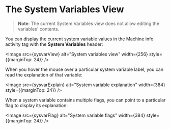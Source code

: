 
# The System Variables View

> **Note**: The current System Variables view does not allow editing the variables' contents.

You can display the current system variable values in the Machine info activity tag with the **System Variables** header:

<Image src={sysvarView} alt="System variables view" width={256} style={{marginTop: 24}} />

When you hover the mouse over a particular system variable label, you can read the explanation of that variable:

<Image src={sysvarExplain} alt="System variable explanation" width={384} style={{marginTop: 24}} />

When a system variable contains multiple flags, you can point to a particular flag to display its explanation:

<Image src={sysvarFlag} alt="System variable flags" width={384} style={{marginTop: 24}} />
